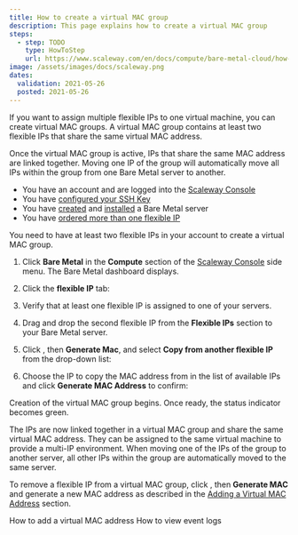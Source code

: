 ```yaml
---
title: How to create a virtual MAC group
description: This page explains how to create a virtual MAC group
steps:
  - step: TODO
    type: HowToStep
    url: https://www.scaleway.com/en/docs/compute/bare-metal-cloud/how-to/create-virtual-mac-group/
image: /assets/images/docs/scaleway.png
dates:
  validation: 2021-05-26
  posted: 2021-05-26
---
```

If you want to assign multiple flexible IPs to one virtual machine, you can create virtual MAC groups. A virtual MAC group contains at least two flexible IPs that share the same virtual MAC address.

Once the virtual MAC group is active, IPs that share the same MAC address are linked together. Moving one IP of the group will automatically move all IPs within the group from one Bare Metal server to another.

<Message type="requirement">

- You have an account and are logged into the [Scaleway Console](https://console.scaleway.com) 
- You have [configured your SSH Key](/console/my-project/how-to/create-ssh-key)
- You have [created](/compute/bare-metal-cloud/how-to/create-server) and [installed](/compute/bare-metal-cloud/how-to/install-server) a Bare Metal server
- You have [ordered more than one flexible IP](/compute/bare-metal-cloud/how-to/order-flexible-ip)

</Message>

<Message type="note">

You need to have at least two flexible IPs in your account to create a virtual MAC group.

</Message>

1. Click **Bare Metal** in the **Compute** section of the [Scaleway Console](https://console.scaleway.com) side menu. The Bare Metal dashboard displays.

2. Click the **flexible IP** tab:
    
    <Lightbox src="assets/scaleway-flex-ip-tab.png" alt="" />

3. Verify that at least one flexible IP is assigned to one of your servers.

    <Lightbox src="assets/scaleway-flexible_multi_mac.png" alt="" />

4. Drag and drop the second flexible IP from the **Flexible IPs** section to your Bare Metal server.

    <Lightbox src="assets/scaleway-flexible_allocated_multi_mac.png" alt="" />

5. Click <Icon name="more" />, then **Generate Mac**, and select **Copy from another flexible IP** from the drop-down list:

    <Lightbox src="assets/scaleway-flexible_copy_mac.png" alt="" />

6. Choose the IP to copy the MAC address from in the list of available IPs and click **Generate MAC Address** to confirm:

    <Lightbox src="assets/scaleway-flexible_copy_from_ip.png" alt="" />

Creation of the virtual MAC group begins. Once ready, the status indicator becomes green.

<Lightbox src="assets/scaleway-flexible_mac_group_ready.png" alt="" />

The IPs are now linked together in a virtual MAC group and share the same virtual MAC address. They can be assigned to the same virtual machine to provide a multi-IP environment.
When moving one of the IPs of the group to another server, all other IPs within the group are automatically moved to the same server.

To remove a flexible IP from a virtual MAC group, click <Icon name="more" />, then **Generate MAC** and generate a new MAC address as described in the [Adding a Virtual MAC Address](#-Adding-a-Virtual-MAC-Address) section.

<Navigation title="See Also">
  <PreviousButton to="/compute/bare-metal-cloud/how-to/add-virtual-mac-address/">How to add a virtual MAC address</PreviousButton>
  <NextButton to="/compute/bare-metal-cloud/how-to/view-the-event-logs/">How to view event logs</NextButton>
</Navigation>
